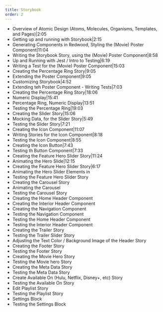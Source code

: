 ```yaml
---
title: Storybook
order: 2
---
```


- Overview of Atomic Design (Atoms, Molecules, Organisms, Templates, and Pages)|2:05
- Getting up and running with Storybook|2:15
- Generating Components in Redwood, Styling the (Movie) Poster Component|11:04
- Writing the Storybook Story, using the (Movie) Poster Component|8:58
- Up and Running with Jest / Intro to Testing|6:19
- Writing a Test for the (Movie) Poster Component|15:03
- Creating the Percentage Ring Story|9:05
- Extending the Poster Component|9:05
- Customizing Storybook|4:52
- Extending teh Poster Component - Writing Tests|7:03
- Creating the Percentage Ring Story|18:06
- Numeric Display|15:41
- Percentage Ring, Numeric Display|13:51
- Testing the Percentage Ring|19:03
- Creating the Slider Story|15:06
- Mocking Data, for the Slider Story|5:49
- Testing the Slider Story|7:21
- Creating the Icon Component|11:07
- Writing Stories for the Icon Component|8:18
- Testing the Icon Component|8:55
- Creating the Icon Button|7:43
- Testing th Button Component|7:33
- Creating the Feature Hero Slider Story|11:24
- Animating the Hero Slide|12:15
- Creating the Feature Hero Slider Story|6:17
- Animating the Hero Slider Elements in
- Testing the Feature Hero Slider Story
- Creating the Carousel Story
- Animating the Carousel
- Testing the Carousel Story
- Creating the Home Header Component
- Creating the Interior Header Component
- Creating the Navigation Component
- Testing the Navigation Component
- Testing the Home Header Component
- Testing the Interior Header Component
- Creating the Trailer Story
- Testing the Trailer Slider Story
- Adjusting the Text Color / Background Image of the Header Story
- Creating the Footer Story
- Testing the Footer Story
- Creating the Movie Hero Story
- Testing the Movie hero Story
- Creating the Meta Data Story
- Testing the Meta Data Story
- Create Available On (Hulu, Netflix, Disney+, etc) Story
- Testing the Available On Story
- Edit Playlist Story
- Testing the Playlist Story
- Settings Block
- Testing the Settings Block
